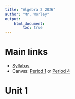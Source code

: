 ```yaml
---
title: "Algebra 2 2026"
author: "Mr. Worley"
output: 
    html_document:
        toc: true
---
```


# Main links

* [Syllabus](Syllabus.pdf)
* Canvas: [Period 1](https://bart.instructure.com/courses/2110) or [Period 4](https://bart.instructure.com/courses/1989)

# Unit 1






